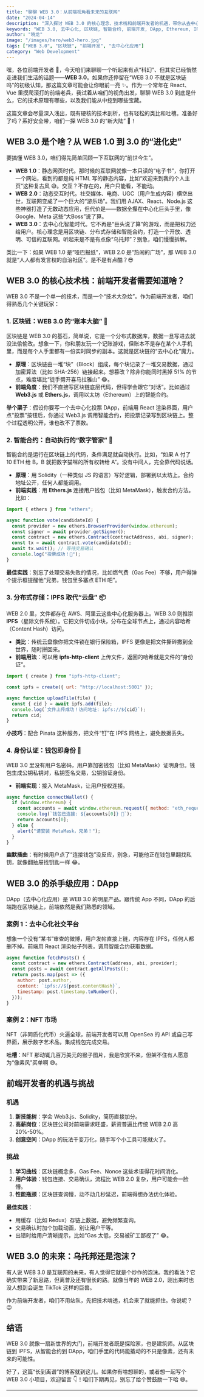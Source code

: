 ```yaml
---
title: "聊聊 WEB 3.0：从前端视角看未来的互联网"
date: "2024-04-14"
description: "深入探讨 WEB 3.0 的核心理念、技术栈和前端开发者的机遇，带你从去中心化到智能合约一网打尽。"
keywords: "WEB 3.0, 去中心化, 区块链, 智能合约, 前端开发, DApp, Ethereum, IPFS, Web3.js"
author: "晓龙"
image: "/images/hero/web3-hero.jpg"
tags: ["WEB 3.0", "区块链", "前端开发", "去中心化应用"]
category: "Web Development"
---
```


嘿，各位前端开发者 👋，今天咱们来聊聊一个听起来有点“科幻”、但其实已经悄然走进我们生活的话题——**WEB 3.0**。如果你还停留在“WEB 3.0 不就是区块链吗”的初级认知，那这篇文章可能会让你眼前一亮 ✨。作为一个常年在 React、Vue 里摸爬滚打的前端老兵，我试着从咱们的视角出发，聊聊 WEB 3.0 到底是什么，它的技术原理有哪些，以及我们能从中挖到哪些宝藏。

这篇文章会尽量深入浅出，既有硬核的技术剖析，也有轻松的类比和吐槽。准备好了吗？系好安全带，咱们一探 WEB 3.0 的“新大陆” 🚀！

## WEB 3.0 是个啥？从 WEB 1.0 到 3.0 的“进化史”

要搞懂 WEB 3.0，咱们得先简单回顾一下互联网的“前世今生”。

- **WEB 1.0**：静态网页时代。那时候的互联网就像一本只读的“电子书”，你打开一个网站，看到的都是纯 HTML 写的静态内容，比如“欢迎来到我的个人主页”这种复古风 😅。交互？不存在的，用户只能看，不能动。
- **WEB 2.0**：动态交互时代。社交媒体、电商、UGC（用户生成内容）横空出世，互联网变成了一个巨大的“游乐场”。我们用 AJAX、React、Node.js 这些神器打造了无数动态应用，但代价是——数据全攥在中心化巨头手里，像 Google、Meta 这些“大Boss”说了算。
- **WEB 3.0**：去中心化智能时代。它不再是“巨头说了算”的游戏，而是把权力还给用户。核心理念是用区块链、分布式存储和智能合约，打造一个开放、透明、可信的互联网。听起来是不是有点像“乌托邦”？别急，咱们慢慢拆解。

类比一下：如果 WEB 1.0 是“哑巴报纸”，WEB 2.0 是“热闹的广场”，那 WEB 3.0 就是“人人都有发言权的自治社区”。是不是有点酷？😎

## WEB 3.0 的核心技术栈：前端开发者需要知道啥？

WEB 3.0 不是一个单一的技术，而是一个“技术大杂烩”。作为前端开发者，咱们得熟悉几个关键玩家：

### 1. 区块链：WEB 3.0 的“账本大脑” 🧠

区块链是 WEB 3.0 的基石，简单说，它是一个分布式数据库，数据一旦写进去就没法偷偷改。想象一下，你和朋友玩一个记账游戏，但账本不是存在某个人手机里，而是每个人手里都有一份实时同步的副本。这就是区块链的“去中心化”魔力。

- **原理**：区块链由一堆“块”（Block）组成，每个块记录了一堆交易数据，通过加密算法（比如 SHA-256）链接起来。想篡改？除非你能同时黑掉 51% 的节点，难度堪比“徒手劈开喜马拉雅山” 😂。
- **前端角度**：我们不直接写区块链底层代码，但得学会跟它“对话”。比如通过 **Web3.js** 或 **Ethers.js**，调用以太坊（Ethereum）上的智能合约。

**举个栗子**：假设你要写一个去中心化投票 DApp，前端用 React 渲染界面，用户点“投票”按钮后，你通过 Web3.js 调用智能合约，把投票记录写到区块链上。整个过程透明公开，谁也改不了票数。

### 2. 智能合约：自动执行的“数字管家” 🤖

智能合约是运行在区块链上的代码，条件满足就自动执行。比如，“如果 A 付了 10 ETH 给 B，B 就把数字猫咪的所有权转给 A”。没有中间人，完全靠代码说话。

- **原理**：用 Solidity（一种类似 JS 的语言）写好逻辑，部署到以太坊上。合约地址公开，任何人都能调用。
- **前端实践**：用 **Ethers.js** 连接用户钱包（比如 MetaMask），触发合约方法。比如：

```javascript
import { ethers } from "ethers";

async function vote(candidateId) {
  const provider = new ethers.BrowserProvider(window.ethereum);
  const signer = await provider.getSigner();
  const contract = new ethers.Contract(contractAddress, abi, signer);
  const tx = await contract.vote(candidateId);
  await tx.wait(); // 等待交易确认
  console.log("投票成功！🎉");
}
```

**最佳实践**：别忘了处理交易失败的情况，比如燃气费（Gas Fee）不够，用户得弹个提示框提醒他“兄弟，钱包里多塞点 ETH 吧”。

### 3. 分布式存储：IPFS 取代“云盘” 📦

WEB 2.0 里，文件都存在 AWS、阿里云这些中心化服务器上。WEB 3.0 则推崇 **IPFS**（星际文件系统）。它把文件切成小块，分布在全球节点上，通过内容哈希（Content Hash）访问。

- **类比**：传统云盘像你把文件锁在银行保险箱，IPFS 更像是把文件撕碎撒到全世界，随时拼回来。
- **前端用法**：可以用 **ipfs-http-client** 上传文件，返回的哈希就是文件的“身份证”。

```javascript
import { create } from "ipfs-http-client";

const ipfs = create({ url: "http://localhost:5001" });

async function uploadFile(file) {
  const { cid } = await ipfs.add(file);
  console.log(`文件上传成功！访问地址: ipfs://${cid}`);
  return cid;
}
```

**小技巧**：配合 Pinata 这种服务，把文件“钉”在 IPFS 网络上，避免数据丢失。

### 4. 身份认证：钱包即身份 🪪

WEB 3.0 里没有用户名密码，用户靠加密钱包（比如 MetaMask）证明身份。钱包生成公钥私钥对，私钥签名交易，公钥验证身份。

- **前端实现**：接入 MetaMask，让用户授权连接。

```javascript
async function connectWallet() {
  if (window.ethereum) {
    const accounts = await window.ethereum.request({ method: "eth_requestAccounts" });
    console.log(`钱包已连接: ${accounts[0]} 🎉`);
    return accounts[0];
  } else {
    alert("请安装 MetaMask，兄弟！");
  }
}
```

**幽默插曲**：有时候用户点了“连接钱包”没反应，别急，可能他正在钱包里翻找私钥，就像翻抽屉找钥匙一样 😂。

## WEB 3.0 的杀手级应用：DApp

DApp（去中心化应用）是 WEB 3.0 的明星产品。跟传统 App 不同，DApp 的后端跑在区块链上，前端依然是我们熟悉的领域。

### 案例 1：去中心化社交平台

想象一个没有“某书”审查的微博，用户发帖直接上链，内容存在 IPFS，任何人都删不掉。前端用 React 渲染帖子列表，调用智能合约获取数据。

```javascript
async function fetchPosts() {
  const contract = new ethers.Contract(address, abi, provider);
  const posts = await contract.getAllPosts();
  return posts.map(post => ({
    author: post.author,
    content: `ipfs://${post.contentHash}`,
    timestamp: post.timestamp.toNumber(),
  }));
}
```

### 案例 2：NFT 市场

NFT（非同质化代币）火遍全球，前端开发者可以用 OpenSea 的 API 或自己写界面，展示数字艺术品，集成钱包完成交易。

**吐槽**：NFT 那动辄几百万美元的猴子图片，我是欣赏不来，但架不住有人愿意为“像素风”买单啊 😅。

## 前端开发者的机遇与挑战

### 机遇

1. **新技能树**：学会 Web3.js、Solidity，简历直接加分。
2. **高薪岗位**：区块链公司对前端需求旺盛，薪资普遍比传统 WEB 2.0 高 20%-50%。
3. **创意空间**：DApp 的玩法千变万化，随手写个小工具可能就火了。

### 挑战

1. **学习曲线**：区块链概念多，Gas Fee、Nonce 这些术语得花时间消化。
2. **用户体验**：钱包连接、交易确认，流程比 WEB 2.0 复杂，用户可能会一脸懵。
3. **性能瓶颈**：区块链查询慢，动不动几秒延迟，前端得想办法优化体验。

**最佳实践**：
- 用缓存（比如 Redux）存链上数据，避免频繁查询。
- 交易确认时加个加载动画，别让用户干等。
- 出错时给用户清晰提示，比如“Gas 太低，交易被矿工鄙视了” 😂。

## WEB 3.0 的未来：乌托邦还是泡沫？

有人说 WEB 3.0 是互联网的未来，有人觉得它就是个炒作的泡沫。我的看法？它确实带来了新思路，但离普及还有很长的路。就像当年的 WEB 2.0，刚出来时也没人想到会诞生 TikTok 这样的巨兽。

作为前端开发者，咱们不用站队，先把技术啃透，机会来了就能抓住。你说呢？😉

## 结语

WEB 3.0 就像一扇新世界的大门，前端开发者既是探险家，也是建筑师。从区块链到 IPFS，从智能合约到 DApp，咱们手里的代码能撬动的不只是像素，还有未来的可能性。

好了，这篇“长到离谱”的博客就到这儿。如果你有啥想聊的，或者想一起写个 WEB 3.0 小项目，欢迎留言 👇！咱们下期再见，别忘了给个赞鼓励一下哈 😄。

---